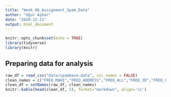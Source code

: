```yaml
---
title: "Week_06_Assignment_Spam_Data"
author: "Uğur Aşkar"
date: "2020-12-22"
output: html_document
---
```


```r
knitr::opts_chunk$set(echo = TRUE)
library(tidyverse)
library(knitr)
```

## Preparing data for analysis

```r
raw_df = read_csv("data/spambase.data", col_names = FALSE)
clean_names = c("FREQ_MAKE","FREQ_ADDRESS","FREQ_ALL","FREQ_3D","FREQ_OUR","FREQ_OVER","FREQ_REMOVE","FREQ_INTERNET","FREQ_ORDER","FREQ_MAIL","FREQ_RECEIVE","FREQ_WILL","FREQ_PEOPLE","FREQ_REPORT","FREQ_ADDRESSES","FREQ_FREE","FREQ_BUSINESS","FREQ_EMAIL","FREQ_YOU","FREQ_CREDIT","FREQ_YOUR","FREQ_FONT","FREQ_000","FREQ_MONEY","FREQ_HP","FREQ_HPL","FREQ_GEORGE","FREQ_650","FREQ_LAB","FREQ_LABS","FREQ_TELNET","FREQ_857","FREQ_DATA","FREQ_415","FREQ_85","FREQ_TECHNOLOGY","FREQ_1999","FREQ_PARTS","FREQ_PM","FREQ_DIRECT","FREQ_CS","FREQ_MEETING","FREQ_ORIGINAL","FREQ_PROJECT","FREQ_RE","FREQ_EDU","FREQ_TABLE","FREQ_CONFERENCE","FREQ_;","FREQ_(","FREQ_[","FREQ_!","FREQ_$","FREQ_#","LENGTH_AVERAGE","LENGTH_LONGEST","LENGTH_TOTAL")
clean_df = setNames(raw_df, clean_names)
knitr::kable(head(clean_df, 5), format="markdown", align='cc')
```
